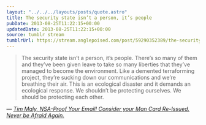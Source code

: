 ```yaml
---
layout: "../../../layouts/posts/quote.astro"
title: The security state isn’t a person, it’s people
pubDate: 2013-08-25T11:22:15+00:00
updatedDate: 2013-08-25T11:22:15+00:00
source: tumblr stream
tumblrUrl: https://stream.anglepoised.com/post/59290352389/the-security-state-isnt-a-person-its-people
---
```


> The security state isn’t a person, it’s people. There’s so many of them and they’ve been given leave to take so many liberties that they’ve managed to become the environment. Like a demented terraforming project, they’re sucking down our communications and we’re breathing their air. This is an ecological disaster and it demands an ecological response. We shouldn’t be protecting ourselves. We should be protecting each other.

— <cite>[Tim Maly, _NSA-Proof Your Email! Consider your Man Card Re-Issued. Never be Afraid Again._](https://medium.com/weird-future/nsa-proof-your-email-consider-your-man-card-re-issued-never-be-afraid-again-1792a8bd7df6)</cite>
